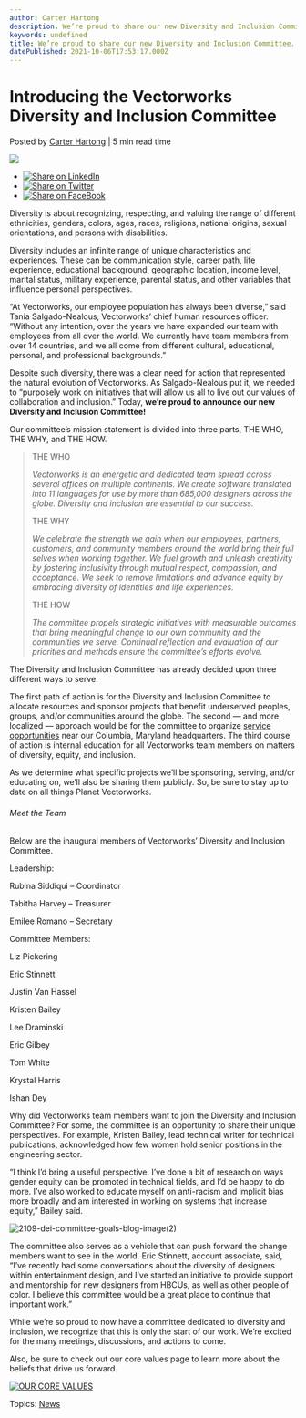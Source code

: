 ```yaml
---
author: Carter Hartong
description: We’re proud to share our new Diversity and Inclusion Committee. Diversity is what makes each of us unique. Inclusion is how we celebrate our differences.
keywords: undefined
title: We’re proud to share our new Diversity and Inclusion Committee. Diversity is what makes each of us unique. Inclusion is how we celebrate our differences. 
datePublished: 2021-10-06T17:53:17.000Z
---
```

  

# Introducing the Vectorworks Diversity and Inclusion Committee

 Posted by [Carter Hartong](https://blog.vectorworks.net/author/carter-hartong) | 5 min read time 

![](https://blog.vectorworks.net/hubfs/Blog%20Images/20210916_DI%20Committee/2109-dei-committee-goals-blog-image.jpg) 

* [![Share on LinkedIn](https://2659751.fs1.hubspotusercontent-na1.net/hubfs/2659751/michaelDemo/share-LI.png)](http://www.linkedin.com/shareArticle?mini=true&url=https%3A%2F%2Fblog.vectorworks.net%2Fget-to-know-the-vectorworks-diversity-and-inclusion-committee)
* [![Share on Twitter](https://2659751.fs1.hubspotusercontent-na1.net/hubfs/2659751/michaelDemo/share-TW.png)](https://www.twitter.com/share?text=Introducing%20the%20Vectorworks%20Diversity%20and%20Inclusion%20Committee&url=https%3A%2F%2Fblog.vectorworks.net%2Fget-to-know-the-vectorworks-diversity-and-inclusion-committee&via=PMGTweets)
* [![Share on FaceBook](https://2659751.fs1.hubspotusercontent-na1.net/hubfs/2659751/michaelDemo/share-FB.png)](https://www.facebook.com/sharer/sharer.php?u=https%3A%2F%2Fblog.vectorworks.net%2Fget-to-know-the-vectorworks-diversity-and-inclusion-committee)

Diversity is about recognizing, respecting, and valuing the range of different ethnicities, genders, colors, ages, races, religions, national origins, sexual orientations, and persons with disabilities.

Diversity includes an infinite range of unique characteristics and experiences. These can be communication style, career path, life experience, educational background, geographic location, income level, marital status, military experience, parental status, and other variables that influence personal perspectives.  

“At Vectorworks, our employee population has always been diverse,” said Tania Salgado-Nealous, Vectorworks’ chief human resources officer. “Without any intention, over the years we have expanded our team with employees from all over the world. We currently have team members from over 14 countries, and we all come from different cultural, educational, personal, and professional backgrounds.”

Despite such diversity, there was a clear need for action that represented the natural evolution of Vectorworks. As Salgado-Nealous put it, we needed to “purposely work on initiatives that will allow us all to live out our values of collaboration and inclusion.” Today, **we’re proud to announce our new Diversity and Inclusion Committee!**

Our committee’s mission statement is divided into three parts, THE WHO, THE WHY, and THE HOW.

> THE WHO
> 
> _Vectorworks is an energetic and dedicated team spread across several offices on multiple continents._ _We create software translated into 11 languages for use by more than 685,000 designers across the globe. Diversity and inclusion are essential to our success._ 
> 
> THE WHY
> 
> _We celebrate the strength we gain when our employees, partners, customers, and community members around the world bring their full selves when working together. We fuel growth and unleash creativity by fostering inclusivity through mutual respect, compassion, and acceptance. We seek to remove limitations and advance equity by embracing diversity of identities and life experiences._ 
> 
> THE HOW
> 
> _The committee propels strategic initiatives with measurable outcomes that bring meaningful change to our own community and the communities we serve. Continual reflection and evaluation of our priorities and methods ensure the committee’s efforts evolve._

 The Diversity and Inclusion Committee has already decided upon three different ways to serve.  

The first path of action is for the Diversity and Inclusion Committee to allocate resources and sponsor projects that benefit underserved peoples, groups, and/or communities around the globe. The second — and more localized — approach would be for the committee to organize [service opportunities](../../../net/vectorworks/blog/vectorworks-volunteer-maryland-food-bank.html) near our Columbia, Maryland headquarters. The third course of action is internal education for all Vectorworks team members on matters of diversity, equity, and inclusion.

As we determine what specific projects we’ll be sponsoring, serving, and/or educating on, we’ll also be sharing them publicly. So, be sure to stay up to date on all things Planet Vectorworks. 

###### Meet the Team

Below are the inaugural members of Vectorworks’ Diversity and Inclusion Committee.

Leadership:

Rubina Siddiqui – Coordinator

Tabitha Harvey – Treasurer

Emilee Romano – Secretary

Committee Members:

Liz Pickering

Eric Stinnett

Justin Van Hassel

Kristen Bailey

Lee Draminski

Eric Gilbey

Tom White

Krystal Harris

Ishan Dey

Why did Vectorworks team members want to join the Diversity and Inclusion Committee? For some, the committee is an opportunity to share their unique perspectives. For example, Kristen Bailey, lead technical writer for technical publications, acknowledged how few women hold senior positions in the engineering sector.

“I think I’d bring a useful perspective. I’ve done a bit of research on ways gender equity can be promoted in technical fields, and I’d be happy to do more. I’ve also worked to educate myself on anti-racism and implicit bias more broadly and am interested in working on systems that increase equity,” Bailey said.

![2109-dei-committee-goals-blog-image(2)](https://blog.vectorworks.net/hs-fs/hubfs/Blog%20Images/20210916_DI%20Committee/2109-dei-committee-goals-blog-image(2).jpg?width=607&name=2109-dei-committee-goals-blog-image(2).jpg)

The committee also serves as a vehicle that can push forward the change members want to see in the world. Eric Stinnett, account associate, said, “I’ve recently had some conversations about the diversity of designers within entertainment design, and I’ve started an initiative to provide support and mentorship for new designers from HBCUs, as well as other people of color. I believe this committee would be a great place to continue that important work.”

While we’re so proud to now have a committee dedicated to diversity and inclusion, we recognize that this is only the start of our work. We’re excited for the many meetings, discussions, and actions to come.

Also, be sure to check out our core values page to learn more about the beliefs that drive us forward.

[![OUR CORE VALUES](https://no-cache.hubspot.com/cta/default/3018241/a7fa355a-ee94-49bb-9e4f-d78c262fac72.png)](https://cta-redirect.hubspot.com/cta/redirect/3018241/a7fa355a-ee94-49bb-9e4f-d78c262fac72) 

 Topics: [News](https://blog.vectorworks.net/topic/news) 

  